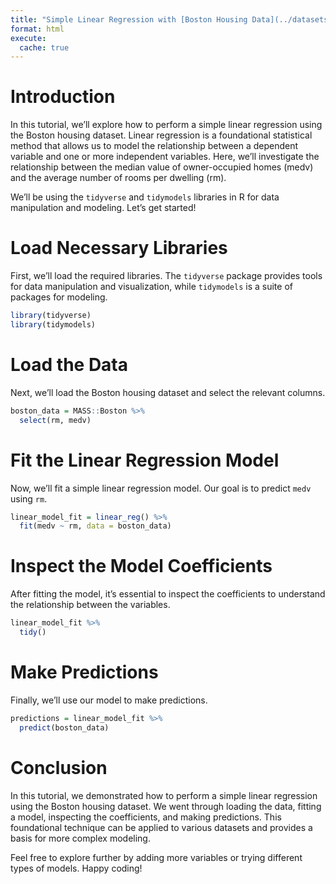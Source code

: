 ```yaml
---
title: "Simple Linear Regression with [Boston Housing Data](../datasets/default.qmd)"
format: html
execute:
  cache: true
---
```


# Introduction

In this tutorial, we'll explore how to perform a simple linear regression using the Boston housing dataset. Linear regression is a foundational statistical method that allows us to model the relationship between a dependent variable and one or more independent variables. Here, we'll investigate the relationship between the median value of owner-occupied homes (medv) and the average number of rooms per dwelling (rm).

We'll be using the `tidyverse` and `tidymodels` libraries in R for data manipulation and modeling. Let's get started!

# Load Necessary Libraries

First, we'll load the required libraries. The `tidyverse` package provides tools for data manipulation and visualization, while `tidymodels` is a suite of packages for modeling. 

```r
library(tidyverse)
library(tidymodels)
```

# Load the Data

Next, we'll load the Boston housing dataset and select the relevant columns.

```r
boston_data = MASS::Boston %>%
  select(rm, medv)
```

# Fit the Linear Regression Model

Now, we'll fit a simple linear regression model. Our goal is to predict `medv` using `rm`.

```r
linear_model_fit = linear_reg() %>% 
  fit(medv ~ rm, data = boston_data)
```

# Inspect the Model Coefficients

After fitting the model, it's essential to inspect the coefficients to understand the relationship between the variables.

```r
linear_model_fit %>% 
  tidy()
```

# Make Predictions

Finally, we'll use our model to make predictions.

```r
predictions = linear_model_fit %>% 
  predict(boston_data)
```

# Conclusion

In this tutorial, we demonstrated how to perform a simple linear regression using the Boston housing dataset. We went through loading the data, fitting a model, inspecting the coefficients, and making predictions. This foundational technique can be applied to various datasets and provides a basis for more complex modeling.

Feel free to explore further by adding more variables or trying different types of models. Happy coding!
